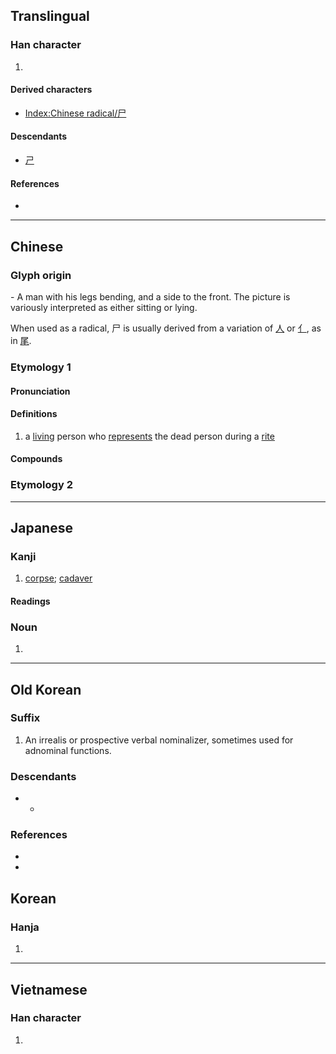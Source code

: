 {{also|戶|户|戸|屍|ㄕ|𡰣}}
{{character info}}
{{character info|⼫}}
==Translingual==
{{stroke order|type=animate}}

===Han character===
{{Han char|rn=44|rad=尸|as=00|sn=3|four=77207|canj=S|ids=⿰丿コ}}

# {{mul-kangxi radical-def}}

====Derived characters====
* [[Index:Chinese radical/尸]]

====Descendants====
* [[ㄕ]]

====References====
* {{Han ref|kx=0299.260|dkj=07630|dj=0595.070|hdz=20963.140|uh=5C38|ud=23608|bh=A472|bd=42098}}

[[Category:CJKV radicals| ]]

----

==Chinese==

===Glyph origin===
{{Han etym}}
{{liushu|p}} - A man with his legs bending, and a side to the front. The picture is variously interpreted as either sitting or lying.

When used as a radical, 尸 is usually derived from a variation of [[人]] or [[亻]], as in [[尾]].

===Etymology 1===
{{zh-forms}}

====Pronunciation====
{{zh-pron
|m=shī
|c=si1
|h=
|md=
|mn=
|w=
|mc=y
|oc=y
|cat=
}}

====Definitions====
{{zh-hanzi}}

# a [[living]] person who [[represent]]s the dead person during a [[rite]]

====Compounds====
{{zh-der|尸位|尸素|尸位病民|尸位誤國|尸位素餐|素餐尸位|尸利|輿尸|批尸|尸饔|尸陀林|尸鳩|尸鳩之仁|尸鳩之平|尸解|尸諫|祭尸|撫尸慟哭|三尸|三尸神|尸居餘氣|尸居龍見|尸祝|懷寵尸位|尸利|尸祝代庖|伏尸|伏尸流血|流血浮尸|尸祿素餐}}

===Etymology 2===
{{zh-see|屍}}

----

==Japanese==

===Kanji===
{{ja-kanji|grade=9|rs=尸00}}

# [[corpse]]; [[cadaver]]

====Readings====
{{ja-readings
|goon=し
|kanon=し
|kun=かたしろ-, しかばね-
}}

===Noun===
{{ja-kanjitab|yomi=k|しかばね}}
{{ja-kanjitab|yomi=k|かばね}}
{{ja-noun|かばね}} {{ja-altread|hira=しかばね}}

# {{alt sp|ja|屍||[[corpse]]; [[cadaver]]}}

----

==Old Korean==

===Suffix===
{{head|oko|suffix|tr=*-l}}

# An irrealis or prospective verbal nominalizer, sometimes used for adnominal functions.

===Descendants===

* {{desc|okm|ㅭ|tr=lq|t=Verbal irrealis particle, generally adnominal}}
** {{desc|ko|ㄹ|tr=l|t=Verbal irrealis adnominal suffix}}

===References===

* {{cite-journal|author=이병기 (Yi Byeong-gi)|title=Godae Gugeo dongmyeongsa eomi-ui munbeopjeok teukjing-gwa gwaje|script-title=ko:고대국어 동명사 어미의 문법적 특징과 과제|trans-title=The grammatical features of Old Korean verbal and further tasks for research|doi=10.17001/kugyol.2019..43.003|journal=Gugyeol Yeon'gu|year=2019|volume=43|pages=89–125}}
* {{cite book|author=Nam Pung-hyun|chapter=Old Korean|pages=41–72|editor-last=Tranter|editor-first=Nicolas|title=The Languages of Japan and Korea|year=2012|publisher=Routledge|isbn=978-0-415-46287-7}}

==Korean==

===Hanja===
{{ko-hanja|시}}

# {{rfdef|ko|sort=尸00}}

----

==Vietnamese==

===Han character===
{{vi-readings|readings=thi|rs=尸00}}

# {{rfdef|vi|sort=尸00}}